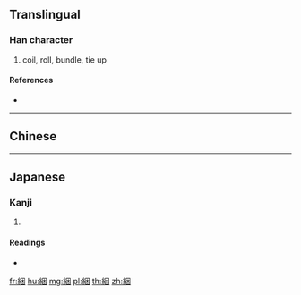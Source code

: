 {{character info/new}}
{{also|捆}}
==Translingual==

===Han character===
{{Han char|rn=120|rad=糸|as=07|sn=13|four=26900|canj=VFWD}}

# coil, roll, bundle, tie up

====References====
* {{Han ref|kx=0925.220|dkj=27506|dj=1360.300|hdz=53404.060|uh=7D91|ud=32145|bh=B869|bd=47209}}

----

==Chinese==
{{zh-see|捆|v}}

----

==Japanese==

===Kanji===
{{ja-kanji|grade=|rs=糸07}}

# {{defn|lang=ja|sort=糸07}}

====Readings====
* {{ja-readings|on=[[こん]] (kon)|kun=[[おる]] (oru)|nanori=}}

[[fr:綑]]
[[hu:綑]]
[[mg:綑]]
[[pl:綑]]
[[th:綑]]
[[zh:綑]]